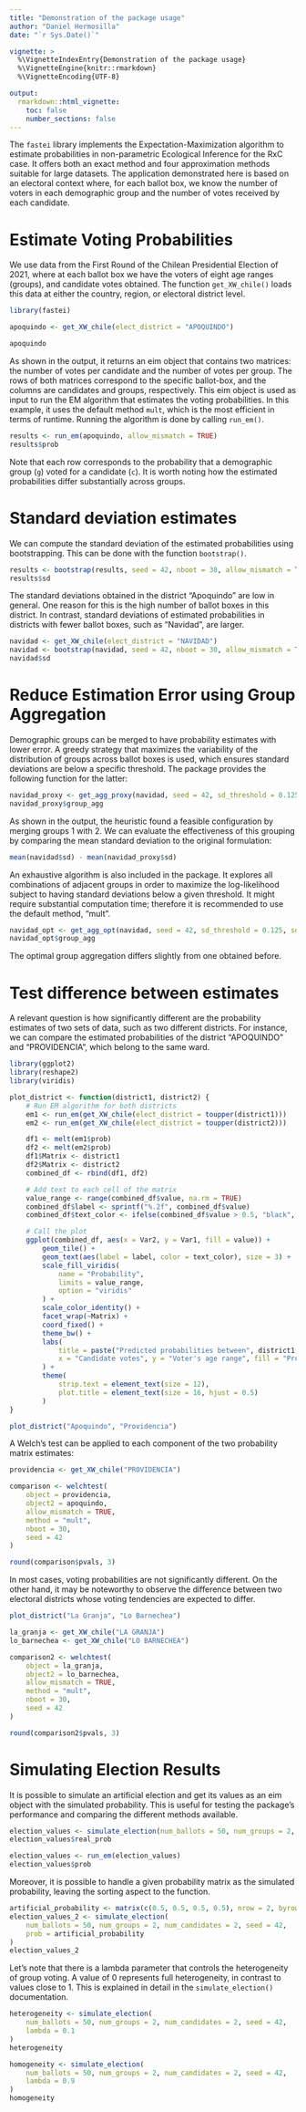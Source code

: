 ```yaml
---
title: "Demonstration of the package usage"
author: "Daniel Hermosilla"
date: "`r Sys.Date()`"

vignette: >
  %\VignetteIndexEntry{Demonstration of the package usage}
  %\VignetteEngine{knitr::rmarkdown}
  %\VignetteEncoding{UTF-8}

output:
  rmarkdown::html_vignette:
    toc: false
    number_sections: false
---
```


The `fastei` library implements the Expectation-Maximization algorithm to estimate probabilities in non-parametric Ecological Inference for the RxC case. It offers both an exact method and four approximation methods suitable for large datasets. The application demonstrated here is based on an electoral context where, for each ballot box, we know the number of voters in each demographic group and the number of votes received by each candidate.

# Estimate Voting Probabilities
We use data from the First Round of the Chilean Presidential Election of 2021, where at each ballot box we have the voters of eight age ranges (groups), and candidate votes obtained. The function `get_XW_chile()` loads this data at either the country, region, or electoral district level.

```r
library(fastei)

apoquindo <- get_XW_chile(elect_district = "APOQUINDO")

apoquindo
```

As shown in the output, it returns an eim object that contains two matrices: the number of votes per candidate and the number of votes per group. The rows of both matrices correspond to the specific ballot-box, and the columns are candidates and groups, respectively. This eim object is used as input to run the EM algorithm that estimates the voting probabilities. In this example, it uses the default method `mult`, which is the most efficient in terms of runtime.
Running the algorithm is done by calling `run_em()`.

```r
results <- run_em(apoquindo, allow_mismatch = TRUE)
results$prob
```

Note that each row corresponds to the probability that a demographic group (`g`) voted for a candidate (`c`). It is worth noting how the estimated probabilities differ substantially across groups.

# Standard deviation estimates

We can compute the standard deviation of the estimated probabilities using bootstrapping. This can be done with the function `bootstrap()`.

```r
results <- bootstrap(results, seed = 42, nboot = 30, allow_mismatch = TRUE)
results$sd
```

The standard deviations obtained in the district "Apoquindo" are low in general. One reason for this is the high number of ballot boxes in this district. In contrast, standard deviations of estimated probabilities in districts with fewer ballot boxes, such as "Navidad", are larger.

```r
navidad <- get_XW_chile(elect_district = "NAVIDAD")
navidad <- bootstrap(navidad, seed = 42, nboot = 30, allow_mismatch = TRUE)
navidad$sd
```


# Reduce Estimation Error using Group Aggregation

Demographic groups can be merged to have probability estimates with lower error. A greedy strategy that maximizes the variability of the distribution of groups across ballot boxes is used, which ensures standard deviations are below a specific threshold. The package provides the following function for the latter:

```r
navidad_proxy <- get_agg_proxy(navidad, seed = 42, sd_threshold = 0.125, sd_statistic = "average", allow_mismatch = TRUE)
navidad_proxy$group_agg
```

As shown in the output, the heuristic found a feasible configuration by merging groups 1 with 2. We can evaluate the effectiveness of this grouping by comparing the mean standard deviation to the original formulation:

```r
mean(navidad$sd) - mean(navidad_proxy$sd)
```

An exhaustive algorithm is also included in the package. It explores all combinations of adjacent groups in order to maximize the log-likelihood subject to having standard deviations below a given threshold. It might require substantial computation time; therefore it is recommended to use the default method, "mult".

```r
navidad_opt <- get_agg_opt(navidad, seed = 42, sd_threshold = 0.125, sd_statistic = "average", allow_mismatch = TRUE)
navidad_opt$group_agg
```

The optimal group aggregation differs slightly from one obtained before.

# Test difference between estimates

A relevant question is how significantly different are the probability estimates of two sets of data, such as two different districts. For instance, we can compare the estimated probabilities of the district "APOQUINDO" and "PROVIDENCIA", which belong to the same ward.

```r
library(ggplot2)
library(reshape2)
library(viridis)

plot_district <- function(district1, district2) {
    # Run EM algorithm for both districts
    em1 <- run_em(get_XW_chile(elect_district = toupper(district1)))
    em2 <- run_em(get_XW_chile(elect_district = toupper(district2)))

    df1 <- melt(em1$prob)
    df2 <- melt(em2$prob)
    df1$Matrix <- district1
    df2$Matrix <- district2
    combined_df <- rbind(df1, df2)

    # Add text to each cell of the matrix
    value_range <- range(combined_df$value, na.rm = TRUE)
    combined_df$label <- sprintf("%.2f", combined_df$value)
    combined_df$text_color <- ifelse(combined_df$value > 0.5, "black", "white")

    # Call the plot
    ggplot(combined_df, aes(x = Var2, y = Var1, fill = value)) +
        geom_tile() +
        geom_text(aes(label = label, color = text_color), size = 3) +
        scale_fill_viridis(
            name = "Probability",
            limits = value_range,
            option = "viridis"
        ) +
        scale_color_identity() +
        facet_wrap(~Matrix) +
        coord_fixed() +
        theme_bw() +
        labs(
            title = paste("Predicted probabilities between", district1, "and", district2),
            x = "Candidate votes", y = "Voter's age range", fill = "Probability"
        ) +
        theme(
            strip.text = element_text(size = 12),
            plot.title = element_text(size = 16, hjust = 0.5)
        )
}
```

```r
plot_district("Apoquindo", "Providencia")
```

A Welch's test can be applied to each component of the two probability matrix estimates:

```r
providencia <- get_XW_chile("PROVIDENCIA")

comparison <- welchtest(
    object = providencia,
    object2 = apoquindo,
    allow_mismatch = TRUE,
    method = "mult",
    nboot = 30,
    seed = 42
)

round(comparison$pvals, 3)
```

In most cases, voting probabilities are not significantly different. On the other hand, it may be noteworthy to observe the difference between two electoral districts whose voting tendencies are expected to differ.

```r
plot_district("La Granja", "Lo Barnechea")
```


```r
la_granja <- get_XW_chile("LA GRANJA")
lo_barnechea <- get_XW_chile("LO BARNECHEA")

comparison2 <- welchtest(
    object = la_granja,
    object2 = lo_barnechea,
    allow_mismatch = TRUE,
    method = "mult",
    nboot = 30,
    seed = 42
)

round(comparison2$pvals, 3)
```


# Simulating Election Results

It is possible to simulate an artificial election and get its values as an eim object with the simulated probability. This is useful for testing the package's performance and comparing the different methods available.

```r
election_values <- simulate_election(num_ballots = 50, num_groups = 2, num_candidates = 2, seed = 42)
election_values$real_prob
```

```r
election_values <- run_em(election_values)
election_values$prob
```

Moreover, it is possible to handle a given probability matrix as the simulated probability, leaving the sorting aspect to the function.

```r
artificial_probability <- matrix(c(0.5, 0.5, 0.5, 0.5), nrow = 2, byrow = TRUE)
election_values_2 <- simulate_election(
    num_ballots = 50, num_groups = 2, num_candidates = 2, seed = 42,
    prob = artificial_probability
)
election_values_2
```

Let's note that there is a lambda parameter that controls the heterogeneity of group voting. A value of 0 represents full heterogeneity, in contrast to values close to 1. This is explained in detail in the `simulate_election()` documentation.

```r
heterogeneity <- simulate_election(
    num_ballots = 50, num_groups = 2, num_candidates = 2, seed = 42,
    lambda = 0.1
)
heterogeneity
```


```r
homogeneity <- simulate_election(
    num_ballots = 50, num_groups = 2, num_candidates = 2, seed = 42,
    lambda = 0.9
)
homogeneity
```
